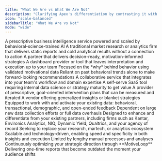 ```yaml
---
title: "What We Are vs What We Are Not"
description: "Clarifying Apex's differentiation by contrasting it with common alternatives"
icon: "scale-balanced"
sidebarTitle: "What We Are vs Not"
mode: "wide"
---
```


<Columns cols={2}>
  <Card title="Business Intelligence Service">
    <Card title="We Are" icon="check" horizontal>
        A prescriptive business intelligence service powered and scaled by behavioral-science-trained AI  
    </Card>
    <Card title="We Are Not" icon="x" horizontal>
        A traditional market research or analytics firm that delivers static reports and cold analytical results without a connection to action
    </Card>
  </Card>

  <Card title="Strategic Partner">
    <Card title="We Are" icon="check" horizontal>
        A partner that delivers decision-ready, motivation-informed strategies
    </Card>
    <Card title="We Are Not" icon="x" horizontal>
        A dashboard provider or tool that leaves interpretation and execution up to your team
    </Card>
  </Card>

  <Card title="Motivation Focused">
    <Card title="We Are" icon="check" horizontal>
        Focused on the *why* behind behavior using validated motivational data
    </Card>
    <Card title="We Are Not" icon="x" horizontal>
        Reliant on past behavioral trends alone to make forward-looking recommendations
    </Card>
  </Card>

  <Card title="Collaborative Engagements">
    <Card title="We Are" icon="check" horizontal>
        A collaborative service that integrates into your team's workflow and domain expertise
    </Card>
    <Card title="We Are Not" icon="x" horizontal>
        A self-serve SaaS tool requiring internal data science or strategy maturity to get value
    </Card>
  </Card>

  <Card title="Prescriptive Actions">
    <Card title="We Are" icon="check" horizontal>
        A provider of prescriptive, goal-oriented intervention plans that can be measured and iterated
    </Card>
    <Card title="We Are Not" icon="x" horizontal>
        A vendor offering generalized insights or blanket strategies
    </Card>
  </Card>

  <Card title="Data Enhancer">
    <Card title="We Are" icon="check" horizontal>
        Equipped to work with and activate your existing data: behavioral, transactional, demographic, and open-ended feedback
    </Card>
    <Card title="We Are Not" icon="x" horizontal>
        Dependent on large new data collection efforts or full data overhauls
    </Card>
  </Card>

  <Card title="Partner Friendly">
    <Card title="We Are" icon="check" horizontal>
        Designed to enhance and differentiate from your existing partners, including firms such as Kantar, Environics Analytics, NIQ, Dynamic Yield, Qualtrics, and your agency of record
    </Card>
    <Card title="We Are Not" icon="x" horizontal>
        Seeking to replace your research, martech, or analytics ecosystem
    </Card>
  </Card>

  <Card title="Scalable Tech">
    <Card title="We Are" icon="check" horizontal>
        Scalable and technology-driven, enabling speed and specificity in both insights and execution
    </Card>
    <Card title="We Are Not" icon="x" horizontal>
        Limited by lengthy manual processes and analyses
    </Card>
  </Card>

  <Card title="Ongoing Optimization">
    <Card title="We Are" icon="check" horizontal>
        Continuously optimizing your strategic direction through **MotiveLoop**
    </Card>
    <Card title="We Are Not" icon="x" horizontal>
        Delivering one-time reports that become outdated the moment your audience shifts
    </Card>
  </Card>
</Columns>
